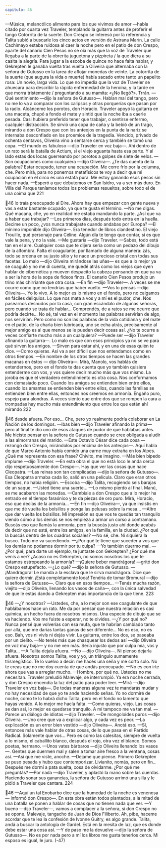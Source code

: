 ```yaml
---
capitulo: 46
---
```


—Música, melancólico alimento para los que vivimos de amor —había citado
por cuarta vez Traveler, templando la guitarra antes de proferir el tango Cotorrita
de la suerte.
Don Crespo se interesó por la referencia y Talita subió a buscarle los cinco
actos en versión de Astrana Marín. La calle Cachimayo estaba ruidosa al caer la
noche pero en el patio de don Crespo, aparte del canario Cien Pesos no se oía
más que la voz de Traveler que llegaba a la parte de la obrerita juguetona y
pizpireta / la que diera a su casita la alegría. Para jugar a la escoba de quince no hace
falta hablar, y Gekrepten le ganaba vuelta tras vuelta a Oliveira que alternaba
con la señora de Gutusso en la tarea de aflojar monedas de veinte. La cotorrita de
la suerte (que augura la vida o muerte) había sacado entre tanto un papelito rosa:
Un novio, larga vida. Lo que no impedía que la voz de Traveler se ahuecara para
describir la rápida enfermedad de la heroína, y la tarde en que morra tristemente /
preguntando a su mamita: «¿No llegó?». Trrán.
—Qué sentimiento —dijo la señora de Gutusso—. Hablan mal del tango, pero
no me lo va a comparar con los calipsos y otras porquerías que pasan por la
radio. Alcánceme los porotos, don Horacio.
Traveler apoyó la guitarra en una maceta, chupó a fondo el mate y sintió que
la noche iba a caerle pesada. Casi hubiera preferido tener que trabajar, o sentirse
enfermo, cualquier distracción. Se sirvió una copa de caña y la bebió de un trago,
mirando a don Crespo que con los anteojos en la punta de la nariz se internaba
desconfiado en los proemios de la tragedia. Vencido, privado de ochenta
centavos, Oliveira vino a sentarse cerca y también se tomó una copa.
—El mundo es fabuloso —dijo Traveler en voz baja—. Ahí dentro de un rato
será la batalla de Actium, si el viejo aguanta hasta esa parte. Y al lado estas dos
locas guerreando por porotos a golpes de siete de velos.
—Son ocupaciones como cualquiera —dijo Oliveira—. ¿Te das cuenta de la
palabra? Estar ocupado, tener una ocupación. Me corre frío por la columna, che.
Pero mirá, para no ponernos metafísicos te voy a decir que mi ocupación en el
circo es una estafa pura. Me estoy ganando esos pesos sin hacer nada.
—Esperó a que debutemos en San Isidro, va a ser más duro. En Villa del
Parque teníamos todos los problemas resueltos, sobre todo el de una coima que
221

46
lo traía preocupado al Dire. Ahora hay que empezar con gente nueva y vas a
estar bastante ocupado, ya que te gusta el término.
—No me digas. Qué macana, che, yo en realidad me estaba mandando la
parte. ¿Así que va a haber que trabajar?
—Los primeros días, después todo entra en la huella. Decime un poco, ¿vos
nunca trabajaste cuando andabas por Europa?
—El mínimo imponible dijo Oliveira—. Era tenedor de libros clandestino. El
viejo Trouille, qué personaje para Céline. Algún día te tengo que contar, si es que
vale la pena, y no la vale.
—Me gustaría —dijo Traveler.
—Sabés, todo está tan en el aire. Cualquier cosa que te dijera sería como un
pedazo del dibujo de la alfombra. Falta el coagulante, por llamarlo de alguna
manera: zás, todo se ordena en su justo sitio y te nace un precioso cristal con
todas sus facetas. Lo malo —dijo Oliveira mirándose las uñas— es que a lo mejor
ya se coaguló y no me di cuenta, me quedé atrás como los viejos que oyen hablar
de cibernética y mueven despacito la cabeza pensando en que ya va a ser la hora
de la sopa de fideos finos.
El canario Cien Pesos produjo un trino más chirriante que otra cosa.
—En fin —dijo Traveler—. A veces se me ocurre como que no tendrías que
haber vuelto.
—Vos lo pensás —dijo Oliveira—. Yo lo vivo. A lo mejor es lo mismo en el
fondo, pero no caigamos en fáciles deliquios. Lo que nos mata a vos y a mí es el
pudor, che. Nos pasearnos desnudos por la casa, con gran escándalo de algunas
señoras, pero cuando se trata de hablar... Comprendés, de a ratos se me ocurre
que podría decirte... No sé, tal vez en el momento las palabras servirían de algo,
nos servirían. Pero como no son las palabras de la vida cotidiana y del mate en el
patio, de la charla bien lubricada, uno se echa atrás, precisamente al mejor amigo
es al que menos se le pueden decir cosas así. ¿No te ocurre a veces confiarte
mucho más a un cualquiera?
—Puede ser —dijo Traveler afinando la guitarra—. Lo malo es que con esos
principios ya no se ve para qué sirven los amigos.
—Sirven para estar ahí, y en una de esas quién te dice.
—Como quieras. Así va a ser difícil que nos entendamos como en otros
tiempos.
—En nombre de los otros tiempos se hacen las grandes macanas en éstos —
dijo Oliveira—. Mirá, Manolo, vos hablás de entendernos, pero en el fondo te das
cuenta que yo también quisiera entenderme con vos, y vos quiere decir mucho
más que vos mismo. La joroba es que el verdadero entendimiento es otra cosa.
Nos conformamos con demasiado poco. Cuando los amigos se entienden bien
entre ellos, cuando los amantes se entienden bien entre ellos, cuando las familias
se entienden bien entre ellas, entonces nos creemos en armonía. Engaño puro,
espejo para alondras. A veces siento que entre dos que se rompen la cara a
trompadas hay mucho más entendimiento que entre los que están ahí mirando
222

46
desde afuera. Por eso... Che, pero yo realmente podría colaborar en La Nación de
los domingos.
—Ibas bien —dijo Traveler afinando la prima— pero al final te dio uno de
esos ataques de pudor de que hablabas antes. Me hiciste pensar en la señora de
Gutusso cuando se cree obligada a aludir a las almorranas del marido.
—Este Octavio César dice cada cosa —rezongó don Crespo, mirándolos por
encima de los anteojos—. Aquí habla de que Marco Antonio había comido una
carne muy extraña en los Alpes. ¿Qué me representa con esa frase? Chivito, me
imagino.
—Más bien bípedo implume —dijo Traveler.
—En esta obra el que no está loco le anda cerca dijo respetuosamente don
Crespo—. Hay que ver las cosas que hace Cleopatra.
—Las reinas son tan complicadas —dijo la señora de Gutusso—. Esa
Cleopatra armaba cada lío, salió en una película. Claro que eran otros tiempos,
no había religión.
—Escoba —dijo Talita, recogiendo seis barajas de un saque.
—Usted tiene una suerte...
—Lo mismo pierdo al final. Manú, se me acabaron las monedas.
—Cambiale a don Crespo que a lo mejor ha entrado en el tiempo faraónico y
te da piezas de oro puro. Mirá, Horacio, eso que decías de la armonía...
—En fin —dijo Oliveira—, ya que insistís en que me dé vuelta los bolsillos y
ponga las pelusas sobre la mesa...
—Altro que dar vuelta los bolsillos. Mi impresión es que vos te quedás tan
tranquilo viendo cómo a los demás se nos empieza a armar un corso a
contramano. Buscás eso que llamás la armonía, pero la buscás justo ahí donde
acabás de decir que no está, entre los amigos, en la familia, en la ciudad. ¿Por qué
la buscás dentro de los cuadros sociales?
—No sé, che. Ni siquiera la busco. Todo me va sucediendo.
—¿Por qué te tiene que suceder a vos que los demás no podamos dormir por
tu culpa?
—Yo también duermo mal.
—¿Por qué, para darte un ejemplo, te juntaste con Gekrepten? ¿Por qué me
venís a ver? ¿Acaso no es Gekrepten, no somos nosotros los que te estamos
estropeando la armonía?
—¡Quiere beber mandrágora! —gritó don Crespo estupefacto.
—¿Lo qué? —dijo la señora de Gutusso.
—¡Mandrágora! Le manda a la esclava que le sirva mandrágora. Dice que
quiere dormir. ¡Está completamente loca!
Tendría de tomar Bromural —dijo la señora de Gutusso—. Claro que en esos
tiempos...
—Tenés mucha razón, viejito —dijo Oliveira, llenando los vasos de caña—,
con la única salvedad de que le estás dando a Gekrepten más importancia de la
que tiene.
223

46
—¿Y nosotros?
—Ustedes, che, a lo mejor son ese coagulante de que hablábamos hace un
rato. Me da por pensar que nuestra relación es casi química, un hecho fuera de
nosotros mismos. Una especie de dibujo que se va haciendo. Vos me fuiste a
esperar, no te olvides.
—¿Y por qué no? Nunca pensé que volverías con esa mufa, que te habrían
cambiado tanto por allá, que me darías tantas ganas de ser diferente... No es eso,
no es eso. Bah, vos ni vivís ni dejás vivir.
La guitarra, entre los dos, se paseaba por un cielito.
—No tenés más que chasquear los dedos así —dijo Oliveira en voz muy
baja— y no me ven más. Sería injusto que por culpa mía, vos y Talita...
—A Talita dejala afuera.
—No —dijo Oliveira—. Ni pienso dejarla afuera. Nosotros somos Talita, vos y
yo, un triángulo sumamente trismegístico. Te lo vuelvo a decir: me hacés una
seña y me corto solo. No te creas que no me doy cuenta de que andás
preocupado.
—No es con irte ahora que vas a arreglar mucho.
—Hombre, por qué no. Ustedes no me necesitan.
Traveler preludió Malevaje, se interrumpió. Ya era noche cerrada, y don
Crespo encendía la luz del patio para poder leer.
—Mirá —dijo Traveler en voz baja—. De todas maneras alguna vez te
mandarás mudar y no hay necesidad de que yo te ande haciendo señas. Yo no
dormiré de noche, como te lo habrá dicho Talita, pero en el fondo no lamento
que hayas venido. A lo mejor me hacía falta.
—Como quieras, viejo. Las cosas se dan así, lo mejor es quedarse tranquilo. A
mí tampoco me va tan mal.
—Parece un diálogo de idiotas —dijo Traveler.
—De mongoloides puros —dijo Oliveira.
—Uno cree que va a explicar algo, y cada vez es peor.
—La explicación es un error bien vestido —dijo Oliveira—. Anotá eso.
—Sí, entonces más vale hablar de otras cosas, de lo que pasa en el Partido
Radical. Solamente que vos... Pero es como las calesitas, siempre de vuelta a lo
mismo, el caballito blanco, después el rojo, otra vez el blanco. Somos poetas,
hermano.
—Unos vates bárbaros —dijo Oliveira llenando los vasos—. Gentes que
duermen mal y salen a tomar aire fresco a la ventana, cosas así.
—Así que me viste, anoche.
—Dejame que piense. Primero Gekrepten se puso pesada y hubo que
contemporizar. Livianito, nomás, pero en fin... Después me dormí a pata suelta,
cosa de olvidarme. ¿Por qué me preguntás?
—Por nada —dijo Traveler, y aplastó la mano sobre las cuerdas. Haciendo
sonar sus ganancias, la señora de Gutusso arrimó una silla y le pidió a Traveler
que cantara.
224

46
—Aquí un tal Enobarbo dice que la humedad de la noche es venenosa —
informó don Crespo—. En esta obra están todos piantados, a la mitad de una
batalla se ponen a hablar de cosas que no tienen nada que ver.
—Y bueno —dijo Traveler—, vamos a complacer a la señora, si don Crespo no
se opone. Malevaje, tangacho de Juan de Dios Filiberto. Ah, pibe, haceme acordar
que te lea la confesión de Ivonne Guitry, es algo grande. Talita, andá a buscar la
antología de Gardel. Está en la mesita de luz, que es donde debe estar una cosa
así.
—Y de paso me la devuelve —dijo la señora de Gutusso—. No es por nada
pero a mí los libros me gusta tenerlos cerca. Mi esposo es igual, le juro.
(-47)

